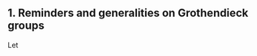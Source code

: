 ## 1. Reminders and generalities on Grothendieck groups {#IV.1}

::: {.rmenv #IV.1.1 title="1.1"}
Let
:::
